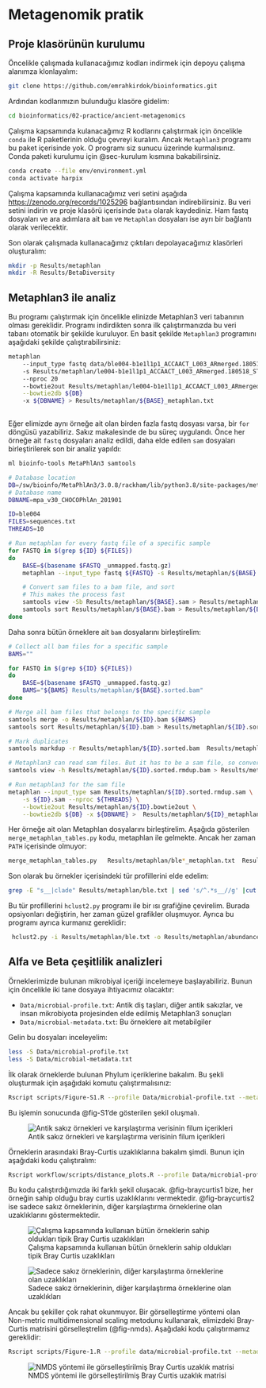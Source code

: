 # Metagenomik pratik

## Proje klasörünün kurulumu

Öncelikle çalışmada kullanacağımız kodları indirmek için depoyu çalışma alanımza klonlayalım:

```bash
git clone https://github.com/emrahkirdok/bioinformatics.git
```

Ardından kodlarımızın bulunduğu klasöre gidelim:

```bash
cd bioinformatics/02-practice/ancient-metagenomics
```

Çalışma kapsamında kulanacağımız R kodlarını çalıştırmak için öncelikle `conda` ile R paketlerinin olduğu çevreyi kuralım. Ancak `Metaphlan3` programı bu paket içerisinde yok. O programı siz sunucu üzerinde kurmalısınız. Conda paketi kurulumu için @sec-kurulum kısmına bakabilirsiniz.

```bash
conda create --file env/environment.yml
conda activate harpix
```

Çalışma kapsamında kullanacağımız veri setini aşağıda [https://zenodo.org/records/1025296](https://zenodo.org/records/10252965) bağlantısından indirebilirsiniz. Bu veri setini indirin ve proje klasörü içerisinde `Data` olarak kaydediniz. Ham fastq dosyaları ve ara adımlara ait `bam` ve `Metaphlan` dosyaları ise ayrı bir bağlantı olarak verilecektir. 

Son olarak çalışmada kullanacağımız çıktıları depolayacağımız klasörleri oluşturalım:

```bash
mkdir -p Results/metaphlan
mkdir -R Results/BetaDiversity
```

## Metaphlan3 ile analiz

Bu programı çalıştırmak için öncelikle elinizde Metaphlan3 veri tabanının olması gereklidir. Programı indirdikten sonra ilk çalıştırmanızda bu veri tabanı otomatik bir şekilde kuruluyor. En basit şekilde `Metaphlan3` programını aşağıdaki şekilde çalıştırabilirsiniz:

```bash
metaphlan 
    --input_type fastq data/ble004-b1e1l1p1_ACCAACT_L003_ARmerged.180518_ST-E00201_0274_AHLCM3CCXY.all_unmapped.fastq.gz 
    -s Results/metaphlan/le004-b1e1l1p1_ACCAACT_L003_ARmerged.180518_ST-E00201_0274_AHLCM3CCXY.all.sam 
    --nproc 20
    --bowtie2out Results/metaphlan/le004-b1e1l1p1_ACCAACT_L003_ARmerged.180518_ST-E00201_0274_AHLCM3CCXY.all.bowtie2out \
    --bowtie2db ${DB} 
    -x ${DBNAME} > Results/metaphlan/${BASE}_metaphlan.txt
    
```

Eğer elimizde aynı örneğe ait olan birden fazla fastq dosyası varsa, bir `for` döngüsü yazabiliriz. Sakız makalesinde de bu süreç uygulandı. Önce her örneğe ait `fastq` dosyaları analiz edildi, daha elde edilen `sam` dosyaları birleştirilerek son bir analiz yapıldı:

```bash
ml bioinfo-tools MetaPhlAn3 samtools

# Database location
DB=/sw/bioinfo/MetaPhlAn3/3.0.8/rackham/lib/python3.8/site-packages/metaphlan/metaphlan_databases
# Database name
DBNAME=mpa_v30_CHOCOPhlAn_201901

ID=ble004
FILES=sequences.txt
THREADS=10

# Run metaphlan for every fastq file of a specific sample
for FASTQ in $(grep ${ID} ${FILES})
do
	BASE=$(basename $FASTQ _unmapped.fastq.gz)
	metaphlan --input_type fastq ${FASTQ} -s Results/metaphlan/${BASE}.sam --nproc ${THREADS} --bowtie2out Results/metaphlan/${BASE}.bowtie2out --bowtie2db ${DB} -x ${DBNAME} > Results/metaphlan/${BASE}_metaphlan.txt

	# Convert sam files to a bam file, and sort
	# This makes the process fast	
	samtools view -Sb Results/metaphlan/${BASE}.sam > Results/metaphlan/${BASE}.bam
	samtools sort Results/metaphlan/${BASE}.bam > Results/metaphlan/${BASE}.sorted.bam
done
```

Daha sonra bütün örneklere ait `bam` dosyalarını birleştirelim:

```bash
# Collect all bam files for a specific sample	
BAMS=""

for FASTQ in $(grep ${ID} ${FILES})
do
	BASE=$(basename $FASTQ _unmapped.fastq.gz)
	BAMS="${BAMS} Results/metaphlan/${BASE}.sorted.bam"
done

# Merge all bam files that belongs to the specific sample
samtools merge -o Results/metaphlan/${ID}.bam ${BAMS}
samtools sort Results/metaphlan/${ID}.bam > Results/metaphlan/${ID}.sorted.bam

# Mark duplicates
samtools markdup -r Results/metaphlan/${ID}.sorted.bam  Results/metaphlan/${ID}.sorted.rmdup.bam

# Metaphlan3 can read sam files. But it has to be a sam file, so convert it to a sam file
samtools view -h Results/metaphlan/${ID}.sorted.rmdup.bam > Results/metaphlan/${ID}.sorted.rmdup.sam

# Run metaphlan3 for the sam file
metaphlan --input_type sam Results/metaphlan/${ID}.sorted.rmdup.sam \
	-s ${ID}.sam --nproc ${THREADS} \
	--bowtie2out Results/metaphlan/${ID}.bowtie2out \
	--bowtie2db ${DB} -x ${DBNAME} >  Results/metaphlan/${ID}_metaphlan.txt
```

Her örneğe ait olan Metaphlan dosyalarını birleştirelim. Aşağıda gösterilen `merge_metaphlan_tables.py` kodu, metaphlan ile gelmekte. Ancak her zaman `PATH` içerisinde olmuyor:

```bash
merge_metaphlan_tables.py   Results/metaphlan/ble*_metaphlan.txt  Results/metaphlan/ble007_metaphlan.txt Results/metaphlan/ble008_metaphlan.txt > Results/metaphlan/ble.txt
```

Son olarak bu örnekler içerisindeki tür profillerini elde edelim:

```bash
grep -E "s__|clade" Results/metaphlan/ble.txt | sed 's/^.*s__//g' |cut -f1,3-8 | sed -e 's/clade_name/body_site/g' > Results/metaphlan/ble.txt
```

Bu tür profillerini `hclust2.py` programı ile bir ısı grafiğine çevirelim. Burada opsiyonları değiştirin, her zaman güzel grafikler oluşmuyor. Ayrıca bu programı ayrıca kurmanız gereklidir:

```bash
 hclust2.py -i Results/metaphlan/ble.txt -o Results/metaphlan/abundance_heatmap_species.png --f_dist_f braycurtis --s_dist_f braycurtis --cell_aspect_ratio 0.5 -l --flabel_size 10 --slabel_size 10 --max_flabel_len 100 --max_slabel_len 100 --minv 0.1 --dpi 300
```

## Alfa ve Beta çeşitlilik analizleri

Örneklerimizde bulunan mikrobiyal içeriği incelemeye başlayabiliriz. Bunun için öncelikle iki tane dosyaya ihtiyacımız olacaktır:

- `Data/microbial-profile.txt`: Antik diş taşları, diğer antik sakızlar, ve insan mikrobiyota projesinden elde edilmiş Metaphlan3 sonuçları
- `Data/microbial-metadata.txt`: Bu örneklere ait metabilgiler

Gelin bu dosyaları inceleyelim:

```bash
less -S Data/microbial-profile.txt
less -S Data/microbial-metadata.txt
```

İlk olarak örneklerde bulunan Phylum içeriklerine bakalım. Bu şekli oluşturmak için aşağıdaki komutu çalıştırmalısınız:

```bash
Rscript scripts/Figure-S1.R --profile Data/microbial-profile.txt --metadata Data/microbial-metadata.txt --out Results/BetaDiversity/Figure-S1.pdf
```

Bu işlemin sonucunda @fig-S1'de gösterilen şekil oluşmalı. 

![Antik sakız örnekleri ve karşılaştırma verisinin filum içerikleri](images/Figure-S1.png){#fig-S1}

Örneklerin arasındaki Bray-Curtis uzaklıklarına bakalım şimdi. Bunun için aşağıdaki kodu çalıştıralım:

```bash
Rscript workflow/scripts/distance_plots.R --profile Data/microbial-profile.txt --metadata Data/microbial-metadata.txt --out1 Results/BetaDiversity/Bray_Curtis.pdf --out2 Results/BetaDiversity/Figure-S3.pdf
```

Bu kodu çalıştırdığımızda iki farklı şekil oluşacak. @fig-braycurtis1 bize, her örneğin sahip olduğu bray curtis uzaklıklarını vermektedir. @fig-braycurtis2 ise sadece sakız örneklerinin, diğer karşılaştırma örneklerine olan uzaklıklarını göstermektedir.


![Çalışma kapsamında kullanıan bütün örneklerin sahip oldukları tipik Bray Curtis uzaklıkları](images/braycurtis1.png){#fig-braycurtis1}

![Sadece sakız örneklerinin, diğer karşılaştırma örneklerine olan uzaklıkları](images/braycurtis2.png){#fig-braycurtis2}

Ancak bu şekiller çok rahat okunmuyor. Bir görselleştirme yöntemi olan Non-metric multidimensional scaling metodunu kullanarak, elimizdeki Bray-Curtis matrisini görselleştrelim (@fig-nmds). Aşağıdaki kodu çalıştırmamız gereklidir:

```bash
Rscript scripts/Figure-1.R --profile data/microbial-profile.txt --metadata data/microbial-metadata.txt --out Results/BetaDiversity/Figure-1.pdf
```
![NMDS yöntemi ile görselleştirilmiş Bray Curtis uzaklık matrisi](images/Figure-1.png)


